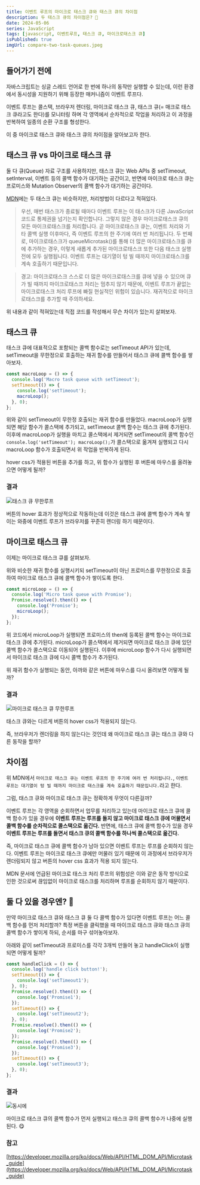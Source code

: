 ```yaml
---
title: 이벤트 루프의 마이크로 태스크 큐와 태스크 큐의 차이점
description: 두 태스크 큐의 차이점은? 🧐
date: 2024-05-06
series: JavaScript
tags: [javascript, 이벤트루프, 태스크 큐, 마이크로태스크 큐]
isPublished: true
imgUrl: compare-two-task-queues.jpeg
---
```


## 들어가기 전에

자바스크립트는 싱글 스레드 언어로 한 번에 하나의 동작만 실행할 수 있는데, 
이런 환경에서 동시성을 지원하기 위해 등장한 매커니즘이 이벤트 루프다.

이벤트 루프는 콜스택, 브라우저 렌더링, 마이크로 태스크 큐, 태스크 큐\(= 매크로 태스크 큐라고도 한다)를 모니터링 하며
각 영역에서 순차적으로 작업을 처리하고 이 과정을 반복하여 일종의 순환 구조를 형성한다.

이 중 마이크로 태스크 큐와 태스크 큐의 차이점을 알아보고자 한다.

## 태스크 큐 vs 마이크로 태스크 큐

둘 다 큐(Queue) 자료 구조를 사용하지만, 
태스크 큐는 Web APIs 중 setTimeout, setInterval, 이벤트 등의 콜백 함수가 대기하는 공간이고,
반면에 마이크로 태스크 큐는 프로미스와 Mutation Observer의 콜백 함수가 대기하는 공간이다.

[MDN](https://developer.mozilla.org/ko/docs/Web/API/HTML_DOM_API/Microtask_guide#%EB%A7%88%EC%9D%B4%ED%81%AC%EB%A1%9C%ED%83%9C%EC%8A%A4%ED%81%AC)에는 두 태스크 큐는 비슷하지만,
처리방법이 다르다고 적혀있다.

> 우선, 매번 태스크가 종료될 때마다 이벤트 루프는 이 태스크가 다른 JavaScript 코드로 통제권을 넘기는지 확인합니다. 
> 그렇지 않은 경우 마이크로태스크 큐의 모든 마이크로태스크를 처리합니다. 
> 곧 마이크로태스크 큐는, 이벤트 처리와 기타 콜백 실행 이후마다, 즉 이벤트 루프의 한 주기에 여러 번 처리됩니다.
> 두 번째로, 마이크로태스크가 queueMicrotask()를 통해 더 많은 마이크로태스크를 큐에 추가하는 경우, 
> 이렇게 새롭게 추가된 마이크로태스크 또한 다음 태스크 실행 전에 모두 실행됩니다. 
> 이벤트 루프는 대기열이 텅 빌 때까지 마이크로태스크를 계속 호출하기 때문입니다.

> 경고: 마이크로태스크 스스로 더 많은 마이크로태스크를 큐에 넣을 수 있으며 큐가 빌 때까지 마이크로태스크 처리는 멈추지 않기 때문에, 
> 이벤트 루프가 끝없는 마이크로태스크 처리 루프에 빠질 현실적인 위험이 있습니다. 
> 재귀적으로 마이크로태스크를 추가할 때 주의하세요.

위 내용과 같이 적혀있는데 직접 코드를 작성해서 무슨 차이가 있는지 살펴보자.

## 태스크 큐

태스크 큐에 대표적으로 포함되는 콜백 함수로는 setTimeout API가 있는데, setTimeout을 무한정으로 호출하는 재귀 함수를 만들어서
태스크 큐에 콜백 함수를 쌓아보자.

```js
const macroLoop = () => {
  console.log('Macro task queue with setTimeout');
  setTimeout(() => {
    console.log('setTimeout');
    macroLoop();
  }, 0);
};
```

위와 같이 setTimeout이 무한정 호출되는 재귀 함수를 만들었다. 
macroLoop가 실행되면 해당 함수가 콜스택에 추가되고, setTimeout 콜백 함수는 태스크 큐에 추가된다.
이후에 macroLoop가 실행을 마치고 콜스택에서 제거되면 setTimeout의 콜백 함수인 `console.log('setTimeout'); macroLoop();`가
콜스택으로 옮겨져 실행되고 다시 macroLoop 함수가 호출되면서 위 작업을 반복하게 된다.

hover css가 적용된 버튼을 추가를 하고, 위 함수가 실행된 후 버튼에 마우스를 올려놓으면 어떻게 될까?

### 결과

![태스크 큐 무한루프](https://github.com/yunjeoming/yuns-blog/assets/76480300/d6359ac5-7c20-450a-aeb9-c019bb5fc27c)

버튼의 hover 효과가 정상적으로 작동하는데
이것은 태스크 큐에 콜백 함수가 계속 쌓이는 와중에 이벤트 루프가 브라우저를 꾸준히 렌더링 하기 때문이다.

## 마이크로 태스크 큐

이제는 마이크로 태스크 큐를 살펴보자.

위와 비슷한 재귀 함수를 실행시키되 setTimeout이 아닌 프로미스를 무한정으로 호출하여 마이크로 태스크 큐에 콜백 함수가 쌓이도록 한다.

```js
const microLoop = () => {
  console.log('Micro task queue with Promise');
  Promise.resolve().then(() => {
    console.log('Promise');
    microLoop();
  });
};
```

위 코드에서 microLoop가 실행되면 프로미스의 then에 등록된 콜백 함수는 마이크로 태스크 큐에 추가된다. 
microLoop가 콜스택에서 제거되면 마이크로 태스크 큐에 있던 콜백 함수가 콜스택으로 이동되어 실행된다.
이후에 microLoop 함수가 다시 실행되면서 마이크로 태스크 큐에 다시 콜백 함수가 추가된다.

위 재귀 함수가 실행되는 동안, 아까와 같은 버튼에 마우스를 다시 올려보면 어떻게 될까?

### 결과
![마이크로 태스크 큐 무한루프](https://github.com/yunjeoming/yuns-blog/assets/76480300/3029ea38-33ee-417c-9577-b188c0908a46)

태스크 큐와는 다르게 버튼의 hover css가 적용되지 않는다.

즉, 브라우저가 렌더링을 하지 않는다는 것인데 왜 마이크로 태스크 큐는 태스크 큐와 다른 동작을 할까?

## 차이점

위 MDN에서 `마이크로 태스크 큐는 이벤트 루프의 한 주기에 여러 번 처리됩니다.`,
`이벤트 루프는 대기열이 텅 빌 때까지 마이크로 태스크를 계속 호출하기 때문입니다.`라고 한다.

그럼, 태스크 큐와 마이크로 태스크 큐는 정확하게 무엇이 다른걸까?

이벤트 루프는 각 영역을 순회하면서 업무를 처리하고 있는데
마이크로 태스크 큐에 콜백 함수가 있을 경우에 **이벤트 루프는 루프를 돌지 않고 마이크로 태스크 큐에 머물면서 콜백 함수를 순차적으로 콜스택으로 옮긴다.**
반면에, 태스크 큐에 콜백 함수가 있을 경우 **이벤트 루프는 루프를 돌면서 태스크 큐의 콜백 함수를 하나씩 콜스택으로 옮긴다.**

즉, 마이크로 태스크 큐에 콜백 함수가 남아 있으면 이벤트 루프는 루프를 순회하지 않는다.
이벤트 루프는 마이크로 태스크 큐에만 머물러 있기 때문에 이 과정에서 브라우저가 렌더링되지 않고
버튼의 hover css 효과가 적용 되지 않는다.

MDN 문서에 언급된 마이크로 태스크 처리 루프의 위험성은 이와 같은 동작 방식으로 인한 것으로써
끊임없이 마이크로 태스크를 처리하며 루프를 순회하지 않기 때문이다.

## 둘 다 있을 경우엔? 🧐

만약 마이크로 태스크 큐와 태스크 큐 둘 다 콜백 함수가 있다면 이벤트 루프는 어느 콜백 함수를 먼저 처리할까?
특정 버튼을 클릭했을 때 마이크로 태스크 큐와 태스크 큐의 콜백 함수가 쌓이게 하되, 순서를 마구 섞어놓아보자.

아래와 같이 setTimeout과 프로미스를 각각 3개씩 만들어 놓고 handleClick이 실행되면 어떻게 될까?

```js
const handleClick = () => {
  console.log('handle click button!');
  setTimeout(() => {
    console.log('setTimeout1');
  }, 0);
  Promise.resolve().then(() => {
    console.log('Promise1');
  });
  setTimeout(() => {
    console.log('setTimeout2');
  }, 0);
  Promise.resolve().then(() => {
    console.log('Promise2');
  });
  Promise.resolve().then(() => {
    console.log('Promise3');
  });
  setTimeout(() => {
    console.log('setTimeout3');
  }, 0);
};
```

### 결과

![동시에](https://github.com/yunjeoming/yuns-blog/assets/76480300/75fcb207-4bbd-4f7c-a417-88b9e2763755)

마이크로 태스크 큐의 콜백 함수가 먼저 실행되고 태스크 큐의 콜백 함수가 나중에 실행된다. 😋


### 참고
[https://developer.mozilla.org/ko/docs/Web/API/HTML_DOM_API/Microtask_guide](https://developer.mozilla.org/ko/docs/Web/API/HTML_DOM_API/Microtask_guide)
